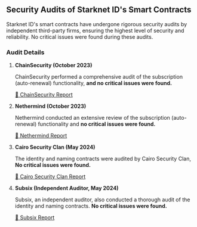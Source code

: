 ## Security Audits of Starknet ID's Smart Contracts

Starknet ID's smart contracts have undergone rigorous security audits by independent third-party firms, ensuring the highest level of security and reliability. No critical issues were found during these audits.

### Audit Details

1. **ChainSecurity (October 2023)**

   ChainSecurity performed a comprehensive audit of the subscription (auto-renewal) functionality, **and no critical issues were found.**

   [🔗 ChainSecurity Report](https://github.com/starknet-id/auto_renew_contract/blob/main/audits/chainsecurity.pdf) 

2. **Nethermind (October 2023)**

   Nethermind conducted an extensive review of the subscription (auto-renewal) functionality and **no critical issues were found.**

   [🔗 Nethermind Report](https://github.com/starknet-id/auto_renew_contract/blob/main/audits/nethermind.pdf) 

3. **Cairo Security Clan (May 2024)**

   The identity and naming contracts were audited by Cairo Security Clan, **No critical issues were found.**

   [🔗 Cairo Security Clan Report](https://github.com/starknet-id/naming/blob/testnet/audits/cairo_security_clan.pdf)

4. **Subsix (Independent Auditor, May 2024)**

   Subsix, an independent auditor, also conducted a thorough audit of the identity and naming contracts. **No critical issues were found.**

   [🔗 Subsix Report](https://github.com/starknet-id/naming/blob/testnet/audits/subsix.pdf)